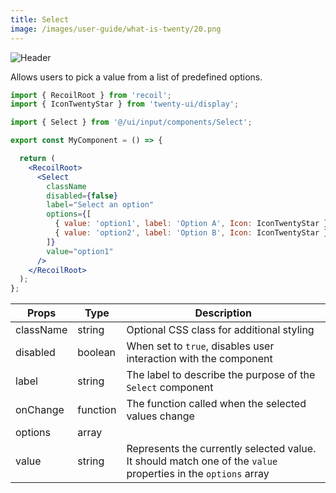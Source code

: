 ```yaml
---
title: Select
image: /images/user-guide/what-is-twenty/20.png
---
```

<Frame>
  <img src="/images/user-guide/what-is-twenty/20.png" alt="Header" />
</Frame>

Allows users to pick a value from a list of predefined options. 

<Tabs>
<Tab title="Usage">

```jsx
import { RecoilRoot } from 'recoil';
import { IconTwentyStar } from 'twenty-ui/display';

import { Select } from '@/ui/input/components/Select';

export const MyComponent = () => {

  return (
    <RecoilRoot>
      <Select
        className
        disabled={false}
        label="Select an option"
        options={[
          { value: 'option1', label: 'Option A', Icon: IconTwentyStar },
          { value: 'option2', label: 'Option B', Icon: IconTwentyStar },
        ]}
        value="option1"
      />
    </RecoilRoot>
  );
};

```

</Tab>
<Tab title="Props">


| Props | Type | Description |
|-------|------|-------------|
| className | string | Optional CSS class for additional styling |
| disabled | boolean | When set to `true`, disables user interaction with the component |
| label | string | The label to describe the purpose of the `Select` component |
| onChange | function | The function called when the selected values change |
| options | array |  |
| value | string | Represents the currently selected value. It should match one of the `value` properties in the `options` array |




</Tab>
</Tabs>

